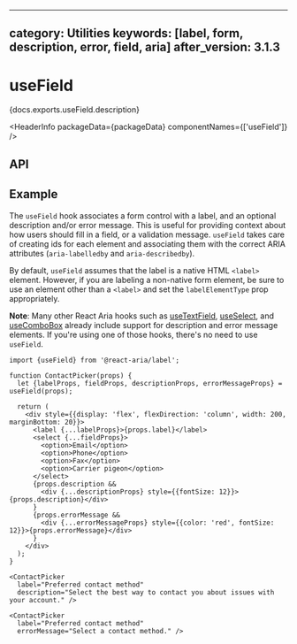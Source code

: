 <!-- Copyright 2021 Adobe. All rights reserved.
This file is licensed to you under the Apache License, Version 2.0 (the "License");
you may not use this file except in compliance with the License. You may obtain a copy
of the License at http://www.apache.org/licenses/LICENSE-2.0
Unless required by applicable law or agreed to in writing, software distributed under
the License is distributed on an "AS IS" BASIS, WITHOUT WARRANTIES OR REPRESENTATIONS
OF ANY KIND, either express or implied. See the License for the specific language
governing permissions and limitations under the License. -->



---
category: Utilities
keywords: [label, form, description, error, field, aria]
after_version: 3.1.3
---

# useField

<p>{docs.exports.useField.description}</p>

<HeaderInfo
  packageData={packageData}
  componentNames={['useField']} />

## API

<FunctionAPI function={docs.exports.useField} links={docs.links} />

## Example

The `useField` hook associates a form control with a label, and an optional description and/or error message. This is useful for providing context about how users should fill in a field, or a validation message. `useField` takes care of creating ids for each element and associating them with the correct ARIA attributes (`aria-labelledby` and `aria-describedby`).

By default, `useField` assumes that the label is a native HTML `<label>` element. However, if you are labeling a non-native form element, be sure to use an element other than a `<label>` and set the `labelElementType` prop appropriately.

**Note**: Many other React Aria hooks such as [useTextField](useTextField.html), [useSelect](useSelect.html), and [useComboBox](useComboBox.html) already include support for description and error message elements. If you're using one of those hooks, there's no need to use `useField`.

```tsx example
import {useField} from '@react-aria/label';

function ContactPicker(props) {
  let {labelProps, fieldProps, descriptionProps, errorMessageProps} = useField(props);

  return (
    <div style={{display: 'flex', flexDirection: 'column', width: 200, marginBottom: 20}}>
      <label {...labelProps}>{props.label}</label>
      <select {...fieldProps}>
        <option>Email</option>
        <option>Phone</option>
        <option>Fax</option>
        <option>Carrier pigeon</option>
      </select>
      {props.description &&
        <div {...descriptionProps} style={{fontSize: 12}}>{props.description}</div>
      }
      {props.errorMessage &&
        <div {...errorMessageProps} style={{color: 'red', fontSize: 12}}>{props.errorMessage}</div>
      }
    </div>
  );
}

<ContactPicker
  label="Preferred contact method"
  description="Select the best way to contact you about issues with your account." />

<ContactPicker
  label="Preferred contact method"
  errorMessage="Select a contact method." />
```
